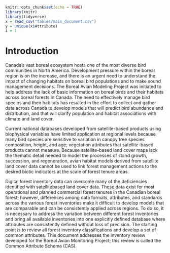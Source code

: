 ```r
knitr::opts_chunk$set(echo = TRUE)
library(knitr)
library(tidyverse)
x = read_csv("tables/main_document.csv")
y = unique(x$Attribute)
i = 1
```

# Introduction {#intro}

Canada's vast boreal ecosystem hosts one of the most diverse bird communities in North America. Development pressure within the boreal region is on the increase, and there is an urgent need to understand the impact of changing habitats on boreal bird populations and to
make sound management decisions. The Boreal Avian Modeling Project was initiated to help address the lack of basic information on boreal birds and their habitats across boreal forests in Canada. The need to effectively manage bird species and their habitats has resulted in the effort to collect and gather data across Canada to develop models that will predict bird abundance and distribution, and that will clarify population and habitat associations with climate and land cover.

Current national databases developed from satellite-based products using biophysical variables have limited application at regional levels because many bird species are sensitive to variation in canopy tree species composition, height, and age; vegetation attributes that satellite-based products cannot measure. Because satellite-based land cover maps lack the thematic detail needed to model the processes of stand growth, succession, and regeneration, avian habitat models derived from satellite land cover data cannot be used to link forest management actions to the desired biotic indicators at the scale of forest tenure areas.

Digital forest inventory data can overcome many of the deficiencies identified with satellitebased land cover data. These data exist for most operational and planned commercial forest tenures in the Canadian boreal forest; however, differences among data formats, attributes, and standards across the various forest inventories make it difficult to develop models that are comparable and can be consistently applied across regions. To do so, it is necessary to address the variation between different forest inventories and bring all available inventories into one
explicitly defined database where attributes are consistently defined without loss of precision. The starting point is to review all forest inventory classifications and develop a set of common attributes. This document addresses the inventory review developed for the Boreal Avian Monitoring Project; this review is called the Common Attribute Schema (CAS).

